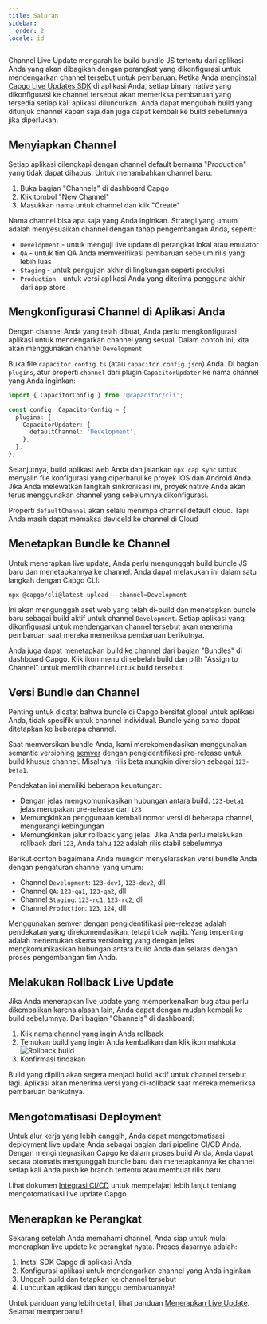 ```yaml
---
title: Saluran
sidebar:
  order: 2
locale: id
---
```



Channel Live Update mengarah ke build bundle JS tertentu dari aplikasi Anda yang akan dibagikan dengan perangkat yang dikonfigurasi untuk mendengarkan channel tersebut untuk pembaruan. Ketika Anda [menginstal Capgo Live Updates SDK](/docs/getting-started/quickstart/) di aplikasi Anda, setiap binary native yang dikonfigurasi ke channel tersebut akan memeriksa pembaruan yang tersedia setiap kali aplikasi diluncurkan. Anda dapat mengubah build yang ditunjuk channel kapan saja dan juga dapat kembali ke build sebelumnya jika diperlukan.

## Menyiapkan Channel

Setiap aplikasi dilengkapi dengan channel default bernama "Production" yang tidak dapat dihapus. Untuk menambahkan channel baru:

1. Buka bagian "Channels" di dashboard Capgo
2. Klik tombol "New Channel"
3. Masukkan nama untuk channel dan klik "Create"

Nama channel bisa apa saja yang Anda inginkan. Strategi yang umum adalah menyesuaikan channel dengan tahap pengembangan Anda, seperti:

- `Development` - untuk menguji live update di perangkat lokal atau emulator
- `QA` - untuk tim QA Anda memverifikasi pembaruan sebelum rilis yang lebih luas
- `Staging` - untuk pengujian akhir di lingkungan seperti produksi
- `Production` - untuk versi aplikasi Anda yang diterima pengguna akhir dari app store

## Mengkonfigurasi Channel di Aplikasi Anda

Dengan channel Anda yang telah dibuat, Anda perlu mengkonfigurasi aplikasi untuk mendengarkan channel yang sesuai. Dalam contoh ini, kita akan menggunakan channel `Development`

Buka file `capacitor.config.ts` (atau `capacitor.config.json`) Anda. Di bagian `plugins`, atur properti `channel` dari plugin `CapacitorUpdater` ke nama channel yang Anda inginkan:

```ts
import { CapacitorConfig } from '@capacitor/cli';

const config: CapacitorConfig = {
  plugins: {
    CapacitorUpdater: {
      defaultChannel: 'Development',
    },
  },
};
```

Selanjutnya, build aplikasi web Anda dan jalankan `npx cap sync` untuk menyalin file konfigurasi yang diperbarui ke proyek iOS dan Android Anda. Jika Anda melewatkan langkah sinkronisasi ini, proyek native Anda akan terus menggunakan channel yang sebelumnya dikonfigurasi.

<Aside type="caution">

Properti `defaultChannel` akan selalu menimpa channel default cloud. Tapi Anda masih dapat memaksa deviceId ke channel di Cloud

</Aside>

## Menetapkan Bundle ke Channel

Untuk menerapkan live update, Anda perlu mengunggah build bundle JS baru dan menetapkannya ke channel. Anda dapat melakukan ini dalam satu langkah dengan Capgo CLI:

```shell
npx @capgo/cli@latest upload --channel=Development
```

Ini akan mengunggah aset web yang telah di-build dan menetapkan bundle baru sebagai build aktif untuk channel `Development`. Setiap aplikasi yang dikonfigurasi untuk mendengarkan channel tersebut akan menerima pembaruan saat mereka memeriksa pembaruan berikutnya.

Anda juga dapat menetapkan build ke channel dari bagian "Bundles" di dashboard Capgo. Klik ikon menu di sebelah build dan pilih "Assign to Channel" untuk memilih channel untuk build tersebut.

## Versi Bundle dan Channel

Penting untuk dicatat bahwa bundle di Capgo bersifat global untuk aplikasi Anda, tidak spesifik untuk channel individual. Bundle yang sama dapat ditetapkan ke beberapa channel.

Saat memversikan bundle Anda, kami merekomendasikan menggunakan semantic versioning [semver](https://semver.org/) dengan pengidentifikasi pre-release untuk build khusus channel. Misalnya, rilis beta mungkin diversion sebagai `123-beta1`.

Pendekatan ini memiliki beberapa keuntungan:

- Dengan jelas mengkomunikasikan hubungan antara build. `123-beta1` jelas merupakan pre-release dari `123`
- Memungkinkan penggunaan kembali nomor versi di beberapa channel, mengurangi kebingungan
- Memungkinkan jalur rollback yang jelas. Jika Anda perlu melakukan rollback dari `123`, Anda tahu `122` adalah rilis stabil sebelumnya

Berikut contoh bagaimana Anda mungkin menyelaraskan versi bundle Anda dengan pengaturan channel yang umum:

- Channel `Development`: `123-dev1`, `123-dev2`, dll
- Channel `QA`: `123-qa1`, `123-qa2`, dll
- Channel `Staging`: `123-rc1`, `123-rc2`, dll
- Channel `Production`: `123`, `124`, dll

Menggunakan semver dengan pengidentifikasi pre-release adalah pendekatan yang direkomendasikan, tetapi tidak wajib. Yang terpenting adalah menemukan skema versioning yang dengan jelas mengkomunikasikan hubungan antara build Anda dan selaras dengan proses pengembangan tim Anda.

## Melakukan Rollback Live Update

Jika Anda menerapkan live update yang memperkenalkan bug atau perlu dikembalikan karena alasan lain, Anda dapat dengan mudah kembali ke build sebelumnya. Dari bagian "Channels" di dashboard:

<Steps>

1. Klik nama channel yang ingin Anda rollback
2. Temukan build yang ingin Anda kembalikan dan klik ikon mahkota
![Rollback build](/select_bundle.webp)
3. Konfirmasi tindakan

</Steps>

Build yang dipilih akan segera menjadi build aktif untuk channel tersebut lagi. Aplikasi akan menerima versi yang di-rollback saat mereka memeriksa pembaruan berikutnya.

## Mengotomatisasi Deployment

Untuk alur kerja yang lebih canggih, Anda dapat mengotomatisasi deployment live update Anda sebagai bagian dari pipeline CI/CD Anda. Dengan mengintegrasikan Capgo ke dalam proses build Anda, Anda dapat secara otomatis mengunggah bundle baru dan menetapkannya ke channel setiap kali Anda push ke branch tertentu atau membuat rilis baru.

Lihat dokumen [Integrasi CI/CD](/docs/cicd-integration/) untuk mempelajari lebih lanjut tentang mengotomatisasi live update Capgo.

## Menerapkan ke Perangkat

Sekarang setelah Anda memahami channel, Anda siap untuk mulai menerapkan live update ke perangkat nyata. Proses dasarnya adalah:

1. Instal SDK Capgo di aplikasi Anda
2. Konfigurasi aplikasi untuk mendengarkan channel yang Anda inginkan
3. Unggah build dan tetapkan ke channel tersebut
4. Luncurkan aplikasi dan tunggu pembaruannya!

Untuk panduan yang lebih detail, lihat panduan [Menerapkan Live Update](/docs/getting-started/deploy/). Selamat memperbarui!